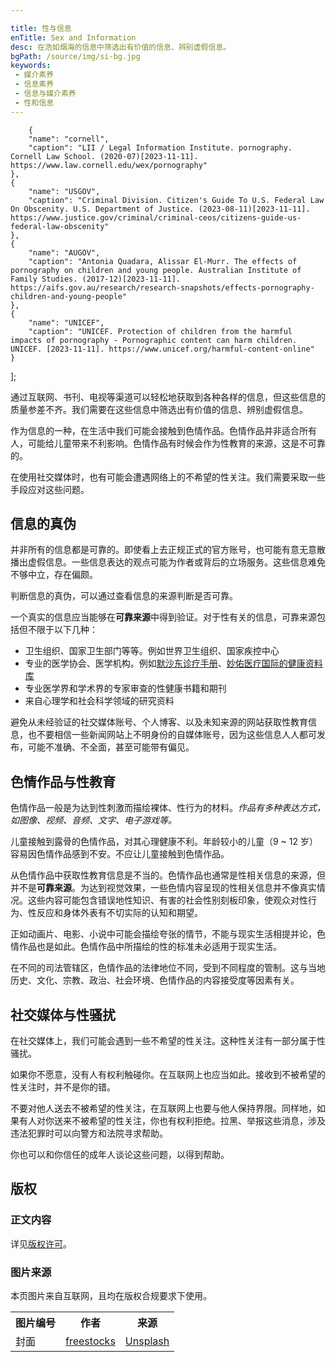 ```yaml
---

title: 性与信息
enTitle: Sex and Information
desc: 在浩如烟海的信息中筛选出有价值的信息、辨别虚假信息。
bgPath: /source/img/si-bg.jpg
keywords: 
 - 媒介素养
 - 信息素养
 - 信息与媒介素养
 - 性和信息
---
```


        {
        "name": "cornell",
        "caption": "LII / Legal Information Institute. pornography. Cornell Law School. (2020-07)[2023-11-11]. https://www.law.cornell.edu/wex/pornography"
    },
    {
        "name": "USGOV",
        "caption": "Criminal Division. Citizen's Guide To U.S. Federal Law On Obscenity. U.S. Department of Justice. (2023-08-11)[2023-11-11]. https://www.justice.gov/criminal/criminal-ceos/citizens-guide-us-federal-law-obscenity"
    },
    {
        "name": "AUGOV",
        "caption": "Antonia Quadara, Alissar El-Murr. The effects of pornography on children and young people. Australian Institute of Family Studies. (2017-12)[2023-11-11]. https://aifs.gov.au/research/research-snapshots/effects-pornography-children-and-young-people"
    },
    {
        "name": "UNICEF",
        "caption": "UNICEF. Protection of children from the harmful impacts of pornography - Pornographic content can harm children. UNICEF. [2023-11-11]. https://www.unicef.org/harmful-content-online"
    }
];

通过互联网、书刊、电视等渠道可以轻松地获取到各种各样的信息，但这些信息的质量参差不齐。我们需要在这些信息中筛选出有价值的信息、辨别虚假信息。

作为信息的一种，在生活中我们可能会接触到色情作品。色情作品并非适合所有人，可能给儿童带来不利影响。色情作品有时候会作为性教育的来源，这是不可靠的。

在使用社交媒体时，也有可能会遭遇网络上的不希望的性关注。我们需要采取一些手段应对这些问题。

信息的真伪
-----

并非所有的信息都是可靠的。<Key>即使看上去正规正式的官方账号，也可能有意无意散播出虚假信息。</Key>一些信息表达的观点可能为作者或背后的立场服务。这些信息难免不够中立，存在偏颇。

判断信息的真伪，可以通过查看信息的来源判断是否可靠。

一个真实的信息应当能够在**可靠来源**中得到验证。对于性有关的信息，可靠来源包括但不限于以下几种：

*   卫生组织、国家卫生部门等等。例如世界卫生组织、国家疾控中心
*   专业的医学协会、医学机构。例如[默沙东诊疗手册](https://www.msdmanuals.cn/home)、[妙佑医疗国际的健康资料库](https://www.mayoclinic.org/zh-hans/diseases-conditions)
*   专业医学界和学术界的专家审查的性健康书籍和期刊
*   来自心理学和社会科学领域的研究资料

避免从未经验证的社交媒体账号、个人博客、以及未知来源的网站获取性教育信息，也不要相信一些新闻网站上不明身份的自媒体账号，因为这些信息人人都可发布，可能不准确、不全面，甚至可能带有偏见。

色情作品与性教育
--------

色情作品一般是为达到性刺激而描绘裸体、性行为的材料。<Cite citeName='cornell' citeList={citeList} /><Cite citeName='USGOV' citeList={citeList} />作品有多种表达方式，如图像、视频、音频、文字、电子游戏等。

儿童接触到露骨的色情作品，对其心理健康不利。年龄较小的儿童（9 ~ 12 岁）容易因色情作品感到不安。不应让儿童接触到色情作品。 <Cite citeName='AUGOV' citeList={citeList} /><Cite citeName='UNICEF' citeList={citeList} />

<Key>从色情作品中获取性教育信息是不当的。</Key>色情作品也通常是性相关信息的来源，但并不是**可靠来源**。为达到视觉效果，一些色情内容呈现的性相关信息并不像真实情况。这些内容可能包含错误地性知识、有害的社会性别刻板印象，使观众对性行为、性反应和身体外表有不切实际的认知和期望。

正如动画片、电影、小说中可能会描绘夸张的情节，不能与现实生活相提并论，色情作品也是如此。色情作品中所描绘的性的标准未必适用于现实生活。

在不同的司法管辖区，色情作品的法律地位不同，受到不同程度的管制。这与当地历史、文化、宗教、政治、社会环境、色情作品的内容接受度等因素有关。

社交媒体与性骚扰
--------

在社交媒体上，我们可能会遇到一些不希望的性关注。这种性关注有一部分属于性骚扰。

如果你不愿意，没有人有权利触碰你。在互联网上也应当如此。<Key>接收到不被希望的性关注时，并不是你的错。</Key>

不要对他人送去不被希望的性关注，在互联网上也要与他人保持界限。同样地，如果有人对你送来不被希望的性关注，你也有权利拒绝。拉黑、举报这些消息，涉及违法犯罪时可以向警方和法院寻求帮助。

你也可以和你信任的成年人谈论这些问题，以得到帮助。

<End />
<ReferList citeList={citeList}/>

<h2>版权</h2>
<h3>正文内容</h3>
<p>详见<a href="/general/copyright">版权许可</a>。</p>
<h3>图片来源</h3>
<p>本页图片来自互联网，且均在版权合规要求下使用。</p>

<table class="table table-bordered" style="overflow:auto">
    <tbody>
        <tr>
            <th>图片编号</th>
            <th>作者</th>
            <th>来源</th>
        </tr>  
        <tr>
            <td>封面</td>
            <td><a target="_blank" href="https://unsplash.com/@freestocks">freestocks</a></td>
            <td><a target="_blank" href="https://unsplash.com/photos/assorted-book-lot-YTUZcmmf1eU">Unsplash</a></td>
        </tr>
    </tbody>
</table>